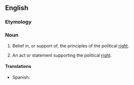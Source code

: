 ==English==

===Etymology===
{{suffix|en|right|ism}}

===Noun===
{{en-noun|~}}

# {{lb|en|uncountable}} Belief in, or support of, the principles of the political [[right]].
# {{lb|en|countable}} An act or statement supporting the political [[right]].

====Translations====
{{trans-top|}}
* Spanish: {{t|es|derechismo|m}}
{{trans-mid}}
{{trans-bottom}}